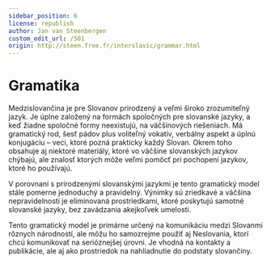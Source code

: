 ```yaml
---
sidebar_position: 6
license: republish
author: Jan van Steenbergen
custom_edit_url: /501
origin: http://steen.free.fr/interslavic/grammar.html
---
```



# Gramatika

Medzislovančina je pre Slovanov prirodzený a veľmi široko zrozumiteľný jazyk. Je úplne založený na formách spoločných pre slovanské jazyky, a keď žiadne spoločné formy neexistujú, na väčšinových riešeniach. Má gramatický rod, šesť pádov plus voliteľný vokatív, verbálny aspekt a úplnú konjugáciu – veci, ktoré pozná prakticky každý Slovan. Okrem toho obsahuje aj niektoré materiály, ktoré vo väčšine slovanských jazykov chýbajú, ale znalosť ktorých môže veľmi pomôcť pri pochopení jazykov, ktoré ho používajú.

V porovnaní s prirodzenými slovanskými jazykmi je tento gramatický model stále pomerne jednoduchý a pravidelný. Výnimky sú zriedkavé a väčšina nepravidelností je eliminovaná prostriedkami, ktoré poskytujú samotné slovanské jazyky, bez zavádzania akejkoľvek umelosti.

Tento gramatický model je primárne určený na komunikáciu medzi Slovanmi rôznych národností, ale môžu ho samozrejme použiť aj Neslovania, ktorí chcú komunikovať na serióznejšej úrovni. Je vhodná na kontakty a publikácie, ale aj ako prostriedok na nahliadnutie do podstaty slovančiny.

<DocCardList />

